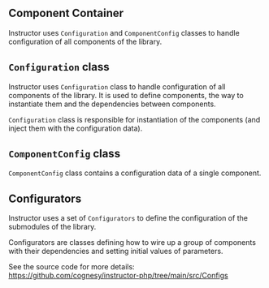 ## Component Container

Instructor uses `Configuration` and `ComponentConfig` classes to handle
configuration of all components of the library.


## `Configuration` class

Instructor uses `Configuration` class to handle configuration of all
components of the library. It is used to define components, the way to
instantiate them and the dependencies between components.

`Configuration` class is responsible for instantiation of the components
(and inject them with the configuration data).



## `ComponentConfig` class

`ComponentConfig` class contains a configuration data of a single component.



## Configurators

Instructor uses a set of `Configurators` to define the configuration of the
submodules of the library.

Configurators are classes defining how to wire up a group of components with their
dependencies and setting initial values of parameters.

See the source code for more details: https://github.com/cognesy/instructor-php/tree/main/src/Configs
